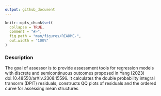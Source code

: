 ```yaml
---
output: github_document
---
```


<!-- README.md is generated from README.Rmd. Please edit that file -->

```r
knitr::opts_chunk$set(
  collapse = TRUE,
  comment = "#>",
  fig.path = "man/figures/README-",
  out.width = "100%"
)
```

### Description
The goal of assessor is to provide assessment tools for regression models with discrete and semicontinuous outcomes proposed in Yang (2023) doi:10.48550/arXiv.2308.15596. It calculates the double probability integral transorm (DPIT) residuals, constructs QQ plots of residuals and the ordered curve for assessing mean structures.
